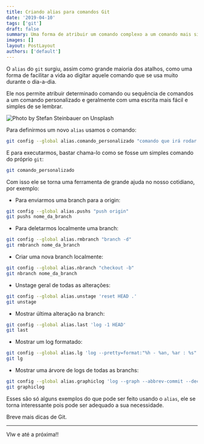 ```yaml
---
title: Criando alias para comandos Git
date: '2019-04-10'
tags: ['git']
draft: false
summary: Uma forma de atribuir um comando complexo a um comando mais simples e personalizado.
images: []
layout: PostLayout
authors: ['default']
---
```


O `alias` do `git` surgiu, assim como grande maioria dos atalhos, como uma forma de facilitar a vida ao digitar aquele comando que se usa muito durante o dia-a-dia.

Ele nos permite atribuir determinado comando ou sequência de comandos a um comando personalizado e geralmente com uma escrita mais fácil e simples de se lembrar.

![Photo by Stefan Steinbauer on Unsplash](/static/images/posts/saga_git/stefan-steinbauer-452213-unsplash.jpg)

Para definirmos um novo `alias` usamos o comando:

```bash
git config --global alias.comando_personalizado "comando que irá rodar quando chamarmos pelo alias"
```

E para executarmos, bastar chama-lo como se fosse um simples comando do próprio `git`:

```bash
git comando_personalizado
```

Com isso ele se torna uma ferramenta de grande ajuda no nosso cotidiano, por exemplo:

- Para enviarmos uma branch para a origin:

```bash
git config --global alias.pushs "push origin"
git pushs nome_da_branch
```

- Para deletarmos localmente uma branch:

```bash
git config --global alias.rmbranch "branch -d"
git rmbranch nome_da_branch
```

- Criar uma nova branch localmente:

```bash
git config --global alias.nbranch "checkout -b"
git nbranch nome_da_branch
```

- Unstage geral de todas as alterações:

```bash
git config --global alias.unstage 'reset HEAD .'
git unstage
```

- Mostrar última alteração na branch:

```bash
git config --global alias.last 'log -1 HEAD'
git last
```

- Mostrar um log formatado:

```bash
git config --global alias.lg 'log --pretty=format:"%h - %an, %ar : %s"'
git lg
```

- Mostrar uma árvore de logs de todas as branchs:

```bash
git config --global alias.graphiclog 'log --graph --abbrev-commit --decorate --all --format=format:"%C(bold blue)%h%C(reset) - %C(bold cyan)%aD%C(dim white) - %an%C(reset) %C(bold green)(%ar)%C(reset)%C(bold yellow)%d%C(reset)%n %C(white)%s%C(reset)"'
git graphiclog
```

Esses são só alguns exemplos do que pode ser feito usando o `alias`, ele se torna interessante pois pode ser adequado a sua necessidade.

Breve mais dicas de Git.

---

Vlw e até a próxima!!
